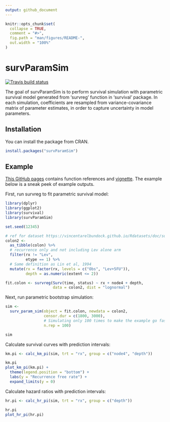 ```yaml
---
output: github_document
---
```


<!-- README.md is generated from README.Rmd. Please edit that file -->

```r
knitr::opts_chunk$set(
  collapse = TRUE,
  comment = "#>",
  fig.path = "man/figures/README-",
  out.width = "100%"
)
```
# survParamSim

[![Travis build status](https://travis-ci.org/yoshidk6/survParamSim.svg?branch=master)](https://travis-ci.org/yoshidk6/survParamSim)

The goal of survParamSim is to perform survival simulation with parametric survival model generated from 'survreg' function in 'survival' package. 
In each simulation, coefficients are resampled from variance-covariance matrix of parameter estimates, in order to capture uncertainty in model parameters.


## Installation

You can install the package from CRAN.

``` r
install.packages("survParamSim")
```

## Example

[This GitHub pages](https://yoshidk6.github.io/survParamSim) contains function references and [vignette](https://yoshidk6.github.io/survParamSim/articles/survParamSim.html).
The example below is a sneak peek of example outputs. 

First, run survreg to fit parametric survival model:

```r
library(dplyr)
library(ggplot2)
library(survival)
library(survParamSim)

set.seed(12345)

# ref for dataset https://vincentarelbundock.github.io/Rdatasets/doc/survival/colon.html
colon2 <- 
  as_tibble(colon) %>% 
  # recurrence only and not including Lev alone arm
  filter(rx != "Lev",
         etype == 1) %>% 
  # Same definition as Lin et al, 1994
  mutate(rx = factor(rx, levels = c("Obs", "Lev+5FU")),
         depth = as.numeric(extent <= 2))
```
  
```r
fit.colon <- survreg(Surv(time, status) ~ rx + node4 + depth, 
                     data = colon2, dist = "lognormal")
```

Next, run parametric bootstrap simulation:

```r
sim <- 
  surv_param_sim(object = fit.colon, newdata = colon2, 
                 censor.dur = c(1800, 3000),
                 # Simulating only 100 times to make the example go fast
                 n.rep = 100)

sim
```

Calculate survival curves with prediction intervals:

```r
km.pi <- calc_km_pi(sim, trt = "rx", group = c("node4", "depth"))

km.pi
plot_km_pi(km.pi) +
  theme(legend.position = "bottom") +
  labs(y = "Recurrence free rate") +
  expand_limits(y = 0)
```

Calculate hazard ratios with prediction intervals:

```r
hr.pi <- calc_hr_pi(sim, trt = "rx", group = c("depth"))

hr.pi
plot_hr_pi(hr.pi)
```


